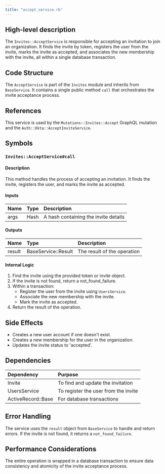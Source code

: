 ```yaml
---
title: "accept_service.rb"
---
```


## High-level description
The `Invites::AcceptService` is responsible for accepting an invitation to join an organization. It finds the invite by token, registers the user from the invite, marks the invite as accepted, and associates the new membership with the invite, all within a single database transaction.

## Code Structure
The `AcceptService` is part of the `Invites` module and inherits from `BaseService`. It contains a single public method `call` that orchestrates the invite acceptance process.

## References
This service is used by the `Mutations::Invites::Accept` GraphQL mutation and the `Auth::Okta::AcceptInviteService`.

## Symbols

### `Invites::AcceptService#call`
#### Description
This method handles the process of accepting an invitation. It finds the invite, registers the user, and marks the invite as accepted.

#### Inputs
| Name | Type | Description |
|:-----|:-----|:------------|
| args | Hash | A hash containing the invite details |

#### Outputs
| Name | Type | Description |
|:-----|:-----|:------------|
| result | BaseService::Result | The result of the operation |

#### Internal Logic
1. Find the invite using the provided token or invite object.
2. If the invite is not found, return a not_found_failure.
3. Within a transaction:
   - Register the user from the invite using `UsersService`.
   - Associate the new membership with the invite.
   - Mark the invite as accepted.
4. Return the result of the operation.

## Side Effects
- Creates a new user account if one doesn't exist.
- Creates a new membership for the user in the organization.
- Updates the invite status to 'accepted'.

## Dependencies
| Dependency | Purpose |
|:-----------|:--------|
| Invite | To find and update the invitation |
| UsersService | To register the user from the invite |
| ActiveRecord::Base | For database transactions |

## Error Handling
The service uses the `result` object from `BaseService` to handle and return errors. If the invite is not found, it returns a `not_found_failure`.

## Performance Considerations
The entire operation is wrapped in a database transaction to ensure data consistency and atomicity of the invite acceptance process.